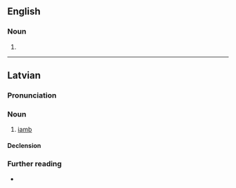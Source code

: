 ==English==

===Noun===
{{head|en|noun form}}

# {{plural of|en|jamb}}

----

==Latvian==
{{wp|lang=lv}}

===Pronunciation===
{{rfp|lv}}

===Noun===
{{lv-noun|m|1st}}

# [[iamb]]

====Declension====
{{lv-decl-noun|jamb|s|1st}}

===Further reading===
* {{R:SDTV}}

{{C|lv|Poetry}}